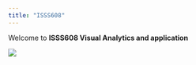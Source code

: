 ```yaml
---
title: "ISSS608"
---
```


Welcome to **ISSS608 Visual Analytics and application**

![](images/R4VA.png)
